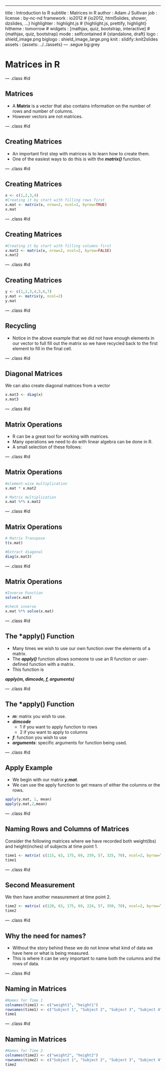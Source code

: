 ---
title       : Introduction to R
subtitle    : Matrices in R
author      : Adam J Sullivan
job         : 
license     : by-nc-nd
framework   : io2012        # {io2012, html5slides, shower, dzslides, ...}
highlighter : highlight.js  # {highlight.js, prettify, highlight}
hitheme     : tomorrow      # 
widgets     : [mathjax, quiz, bootstrap, interactive]            # {mathjax, quiz, bootstrap}
mode        : selfcontained # {standalone, draft}
logo        : shield_image.png
biglogo     : shield_image_large.png
knit        : slidify::knit2slides
assets      : {assets: ../../assets}
---  .segue bg:grey

# Matrices in R


--- .class #id


## Matrices

- A **Matrix** is a vector that also contains information on the number of rows and number of columns. 
- However vectors are not matrices.

--- .class #id

## Creating Matrices

- An important first step with matrices is to learn how to create them. 
- One of the easiest ways to do this is with the ***matrix()*** function.

--- .class #id


## Creating Matrices

```r
x <- c(1,2,3,4)
#Creating it by start with filling rows first
x.mat <- matrix(x, nrow=2, ncol=2, byrow=TRUE)
x.mat
```

--- .class #id

## Creating Matrices

```r
#Creating it by start with filling columns first
x.mat2 <- matrix(x, nrow=2, ncol=2, byrow=FALSE)
x.mat2
```


--- .class #id

## Creating Matrices

```r
y <- c(1,2,3,4,5,6,7)
y.mat <- matrix(y, ncol=2)
y.mat
```

--- .class #id

## Recycling

- Notice in the above example that we did not have enough elements in our vector to full fill out the matrix so we have recycled back to the first element to fill in the final cell. 


--- .class #id

## Diagonal Matrices

We can also create diagonal matrices from a vector
```r
x.mat3 <- diag(x)
x.mat3
```

--- .class #id

## Matrix Operations

- R can be a great tool for working with matrices. 
- Many operations we need to do with linear algebra can be done in R. 
- A small selection of these follows:

--- .class #id

## Matrix Operations

```r
#element-wise multiplication
x.mat * x.mat2

# Matrix multiplication
x.mat %*% x.mat2
```

--- .class #id


## Matrix Operations


```r
# Matrix Transpose
t(x.mat)

#Extract diagonal
diag(x.mat3)
```

--- .class #id


## Matrix Operations

```r
#Inverse Function
solve(x.mat)

#check inverse
x.mat %*% solve(x.mat)
```

--- .class #id

## The ***apply()** Function

- Many times we wish to use our own function over the elements of a matrix. 
- The ***apply()*** function allows someone to use an R function or user-defined function with a matrix. 
- This function is

***apply(m, dimcode, f, arguments)***

--- .class #id

## The ***apply()** Function


- ***m***: matrix you wish to use.
- ***dimcode*** 
    - 1 if you want to apply function to rows
    - 2 if you want to apply to columns
- ***f***: function you wish to use
- ***arguments***: specific arguments for function being used. 

--- .class #id

## Apply Example

- We begin with our matrix ***y.mat***. 
- We can use the apply function to get means of either the columns or the rows. 

```r
apply(y.mat, 1, mean)
apply(y.mat,2,mean)
```

--- .class #id

## Naming Rows and Columns of Matrices

Consider the following matrices where we have recorded both weight(lbs) and height(inches) of subjects at time point 1. 

```r
time1 <- matrix( c(115, 63, 175, 69, 259, 57, 325, 70), ncol=2, byrow=TRUE)
time1
```

--- .class #id

## Second Measurement

We then have another measurement at time point 2. 

```r
time2 <- matrix( c(120, 63, 175, 69, 224, 57, 350, 70), ncol=2, byrow=TRUE)
time2
```

--- .class #id

## Why the need for names?


- Without the story behind these we do not know what kind of data we have here or what is being measured. 
- This is where it can be very important to name both the columns and the rows of data. 

--- .class #id


## Naming in Matrices

```r
#Names for Time 1
colnames(time1) <- c("weight1", "height1")
rownames(time1) <- c("Subject 1", "Subject 2", "Subject 3", "Subject 4")
time1
```

--- .class #id

## Naming in Matrices

```r
#Names for Time 2
colnames(time2) <- c("weight2", "height2")
rownames(time2) <- c("Subject 1", "Subject 2", "Subject 3", "Subject 4")
time2

```
